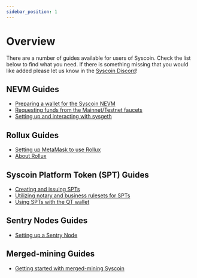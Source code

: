 ```yaml
---
sidebar_position: 1
---
```


# Overview

There are a number of guides available for users of Syscoin. Check the list below to find what you need. If there is something missing that you would like added please let us know in the [Syscoin Discord](https://discord.gg/syscoin)!



## NEVM Guides

- [Preparing a wallet for the Syscoin NEVM](/docs/guides/nevm/wallet-setup)
- [Requesting funds from the Mainnet/Testnet faucets](https://support.syscoin.org/t/how-to-get-a-syscoin-faucet/876)
- [Setting up and interacting with sysgeth](/docs/guides/nevm/sysgeth)

## Rollux Guides

- [Setting up MetaMask to use Rollux](/docs/guides/rollux/metamask)
- [About Rollux](/docs/tech/rollux)

## Syscoin Platform Token (SPT) Guides

- [Creating and issuing SPTs](/docs/guides/spts/create-issue-tokens)
- [Utilizing notary and business rulesets for SPTs](/docs/guides/spts/notary-business-rulesets)
- [Using SPTs with the QT wallet](/docs/guides/spts/use-tokens)

## Sentry Nodes Guides

- [Setting up a Sentry Node](/docs/guides/sentrynode_setup)

## Merged-mining Guides

- [Getting started with merged-mining Syscoin](/docs/guides/mining_setup)
